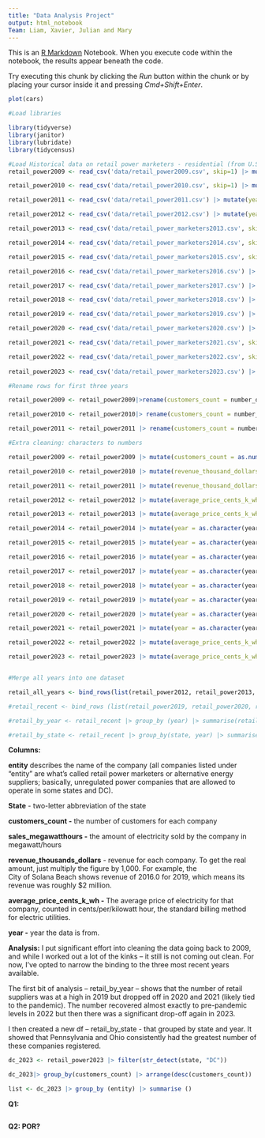 ```yaml
---
title: "Data Analysis Project"
output: html_notebook
Team: Liam, Xavier, Julian and Mary
---
```


This is an [R Markdown](http://rmarkdown.rstudio.com) Notebook. When you execute code within the notebook, the results appear beneath the code.

Try executing this chunk by clicking the *Run* button within the chunk or by placing your cursor inside it and pressing *Cmd+Shift+Enter*.

```r
plot(cars)
```

```r

#Load libraries

library(tidyverse)
library(janitor)
library(lubridate)
library(tidycensus)
```

```r

#Load Historical data on retail power marketers - residential (from U.S. Energy Information Administration)
retail_power2009 <- read_csv('data/retail_power2009.csv', skip=1) |> mutate(year = 2009) |>  clean_names()

retail_power2010 <- read_csv('data/retail_power2010.csv', skip=1) |> mutate(year = 2010)|> clean_names()

retail_power2011 <- read_csv('data/retail_power2011.csv') |> mutate(year = 2011)|> clean_names()

retail_power2012 <- read_csv('data/retail_power2012.csv') |> mutate(year = 2012)|> clean_names()

retail_power2013 <- read_csv('data/retail_power_marketers2013.csv', skip = 2) |> mutate(year = 2013)|> clean_names() 

retail_power2014 <- read_csv('data/retail_power_marketers2014.csv', skip=2)|> mutate(year = 2014)|> clean_names()

retail_power2015 <- read_csv('data/retail_power_marketers2015.csv', skip=2) |> mutate(year = 2015)|> clean_names()

retail_power2016 <- read_csv('data/retail_power_marketers2016.csv') |> mutate(year=2016)|> clean_names()

retail_power2017 <- read_csv('data/retail_power_marketers2017.csv') |> mutate(year=2017)|> clean_names()

retail_power2018 <- read_csv('data/retail_power_marketers2018.csv') |> mutate(year=2018)|> clean_names()

retail_power2019 <- read_csv('data/retail_power_marketers2019.csv') |> mutate(year=2019)|> clean_names()

retail_power2020 <- read_csv('data/retail_power_marketers2020.csv') |> mutate(year=2020)|> clean_names()

retail_power2021 <- read_csv('data/retail_power_marketers2021.csv', skip=2) |> mutate(year=2021)|> clean_names()

retail_power2022 <- read_csv('data/retail_power_marketers2022.csv', skip=2) |> mutate(year=2022)|> clean_names()
                                                                                            
retail_power2023 <- read_csv('data/retail_power_marketers2023.csv') |> mutate(year=2023)|>  clean_names()
```

```r

#Rename rows for first three years

retail_power2009 <- retail_power2009|>rename(customers_count = number_of_consumers, ownership = class_of_ownership)

retail_power2010 <- retail_power2010|> rename(customers_count = number_of_consumers, ownership = class_of_ownership)

retail_power2011 <- retail_power2011 |> rename(customers_count = number_of_consumers, ownership = class_of_ownership)

#Extra cleaning: characters to numbers

retail_power2009 <- retail_power2009 |> mutate(customers_count = as.numeric(parse_number(customers_count)), revenue_thousand_dollars = as.numeric(parse_number(revenue_thousand_dollars)), year = as.character(year))

retail_power2010 <- retail_power2010 |> mutate(revenue_thousand_dollars = as.numeric(parse_number(revenue_thousand_dollars)), year = as.character(year))

retail_power2011 <- retail_power2011 |> mutate(revenue_thousand_dollars = as.numeric(parse_number(revenue_thousand_dollars)), year = as.character(year))

retail_power2012 <- retail_power2012 |> mutate(average_price_cents_k_wh = as.numeric(parse_number(average_price_cents_k_wh)), year = as.character(year))

retail_power2013 <- retail_power2013 |> mutate(average_price_cents_k_wh = as.numeric(parse_number(average_price_cents_k_wh)), year = as.character(year))

retail_power2014 <- retail_power2014 |> mutate(year = as.character(year))

retail_power2015 <- retail_power2015 |> mutate(year = as.character(year))

retail_power2016 <- retail_power2016 |> mutate(year = as.character(year))

retail_power2017 <- retail_power2017 |> mutate(year = as.character(year))

retail_power2018 <- retail_power2018 |> mutate(year = as.character(year))

retail_power2019 <- retail_power2019 |> mutate(year = as.character(year))

retail_power2020 <- retail_power2020 |> mutate(year = as.character(year))

retail_power2021 <- retail_power2021 |> mutate(year = as.character(year))

retail_power2022 <- retail_power2022 |> mutate(average_price_cents_k_wh = as.numeric(parse_number(average_price_cents_k_wh))) |> mutate(year = as.character(year))

retail_power2023 <- retail_power2023 |> mutate(average_price_cents_k_wh = as.numeric(parse_number(average_price_cents_k_wh))) |> mutate(year = as.character(year))



```

```r
#Merge all years into one dataset

retail_all_years <- bind_rows(list(retail_power2012, retail_power2013, retail_power2014, retail_power2015, retail_power2016, retail_power2017, retail_power2018, retail_power2019, retail_power2020, retail_power2021, retail_power2022, retail_power2023))

#retail_recent <- bind_rows (list(retail_power2019, retail_power2020, retail_power2021, retail_power2022, retail_power2023))

#retail_by_year <- retail_recent |> group_by (year) |> summarise(retail_marketers = sum(n())) |> arrange(desc(retail_marketers))

#retail_by_state <- retail_recent |> group_by(state, year) |> summarise(retail_marketers = sum(n()))|> arrange(desc(retail_marketers))


```

**Columns:**

**entity** describes the name of the company (all companies listed under "entity" are what's called retail power marketers or alternative energy suppliers; basically, unregulated power companies that are allowed to operate in some states and DC).

**State** - two-letter abbreviation of the state

**customers_count -** the number of customers for each company

**sales_megawatthours -** the amount of electricity sold by the company in megawatt/hours

**revenue_thousands_dollars** - revenue for each company. To get the real amount, just multiply the figure by 1,000. For example, the City of Solana Beach shows revenue of 2016.0 for 2019, which means its revenue was roughly \$2 million.

**average_price_cents_k_wh -** The average price of electricity for that company, counted in cents/per/kilowatt hour, the standard billing method for electric utilities.

**year -** year the data is from.

**Analysis:** I put significant effort into cleaning the data going back to 2009, and while I worked out a lot of the kinks – it still is not coming out clean. For now, I've opted to narrow the binding to the three most recent years available.

The first bit of analysis – retail_by_year – shows that the number of retail suppliers was at a high in 2019 but dropped off in 2020 and 2021 (likely tied to the pandemic). The number recovered almost exactly to pre-pandemic levels in 2022 but then there was a significant drop-off again in 2023.

I then created a new df – retail_by_state - that grouped by state and year. It showed that Pennsylvania and Ohio consistently had the greatest number of these companies registered.

```r
dc_2023 <- retail_power2023 |> filter(str_detect(state, "DC"))

dc_2023|> group_by(customers_count) |> arrange(desc(customers_count))

list <- dc_2023 |> group_by (entity) |> summarise ()
```

**Q1:**

```r

```

**Q2: POR?**

```r

```
